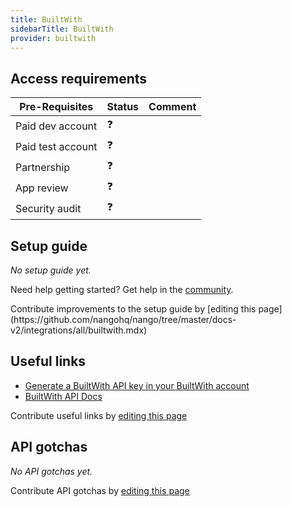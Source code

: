 ```yaml
---
title: BuiltWith
sidebarTitle: BuiltWith
provider: builtwith
---
```




<Overview />
<PreBuiltTooling />
<PreBuiltUseCases />

## Access requirements
| Pre-Requisites    | Status | Comment |
| ----------------- | ------ | ------- |
| Paid dev account  | ❓     |         |
| Paid test account | ❓     |         |
| Partnership       | ❓     |         |
| App review        | ❓     |         |
| Security audit    | ❓     |         |

## Setup guide

_No setup guide yet._

<Tip>Need help getting started? Get help in the [community](https://nango.dev/slack).</Tip>

<Note>
    Contribute improvements to the setup guide by [editing this page](https://github.com/nangohq/nango/tree/master/docs-v2/integrations/all/builtwith.mdx)
</Note>

## Useful links

- [Generate a BuiltWith API key in your BuiltWith account](https://api.builtwith.com)
- [BuiltWith API Docs](https://api.builtwith.com/free-api)

<Note>Contribute useful links by [editing this page](https://github.com/nangohq/nango/tree/master/docs-v2/integrations/all/builtwith.mdx)</Note>

## API gotchas

_No API gotchas yet._

<Note>Contribute API gotchas by [editing this page](https://github.com/nangohq/nango/tree/master/docs-v2/integrations/all/builtwith.mdx)</Note>
